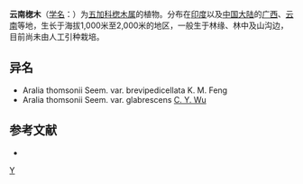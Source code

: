 {{Speciesbox 
| genus = Aralia
| species = thomsonii
| authority = Seem.
}}

'''云南楤木'''（[[学名|学名]]：{{lang|la|''Aralia thomsonii''}}）为[[五加科|五加科]][[楤木属|楤木属]]的植物。分布在[[印度|印度]]以及[[中国大陆|中国大陆]]的[[广西|广西]]、[[云南|云南]]等地，生长于海拔1,000米至2,000米的地区，一般生于林缘、林中及山沟边，目前尚未由人工引种栽培。

== 异名 ==
* Aralia thomsonii Seem. var. brevipedicellata K. M. Feng
* Aralia thomsonii Seem. var. glabrescens [[吴征镒|C. Y. Wu]]

== 参考文献 ==
<div class="references-small">
* {{cite web| url =http://www.bioinfo.cn/db05/KmzwSpecies.php?action=view&id=999| title =云南楤木| work =《中国高等植物数据库全库》| publisher =中国科学院微生物研究所| author =昆明植物研究所| accessdate =2009-02-22}}{{dead link|date=2017年11月 |bot=InternetArchiveBot |fix-attempted=yes }}
</div>
{{Taxonbar|from=Q10880891}}

[[Category:楤木属|Y]]


{{Apiales-stub}}